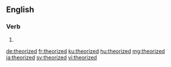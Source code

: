 ==English==

===Verb===
{{head|en|verb form}}

# {{en-past of|theorize}}

[[de:theorized]]
[[fr:theorized]]
[[ku:theorized]]
[[hu:theorized]]
[[mg:theorized]]
[[ja:theorized]]
[[sv:theorized]]
[[vi:theorized]]